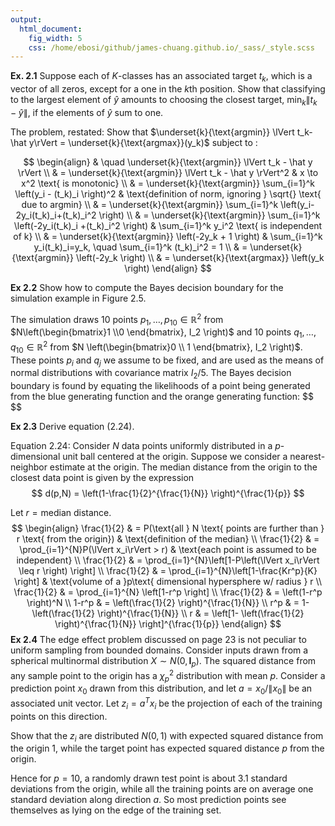 ```yaml
---
output:
  html_document:
    fig_width: 5
    css: /home/ebosi/github/james-chuang.github.io/_sass/_style.scss
---
```


**Ex. 2.1** Suppose each of $K$-classes has an associated target $t_k$, which is a vector of all zeros, except for a one in the $k$th position. Show that classifying to the largest element of $\hat y$ amounts to choosing the closest target, $\min_k \lVert t_k-\hat y\rVert$, if the elements of $\hat y$ sum to one.

The problem, restated: Show that $\underset{k}{\text{argmin}} \lVert t_k- \hat y\rVert = \underset{k}{\text{argmax}}(y_k)$ subject to :

$$
\begin{align}
& \quad \underset{k}{\text{argmin}} \lVert t_k - \hat y \rVert \\
& = \underset{k}{\text{argmin}} \lVert t_k - \hat y \rVert^2                & x \to x^2 \text{ is monotonic}  \\
& = \underset{k}{\text{argmin}} \sum_{i=1}^k \left(y_i - (t_k)_i \right)^2  & \text{definition of norm, ignoring } \sqrt{} \text{ due to argmin}     \\
& = \underset{k}{\text{argmin}} \sum_{i=1}^k \left(y_i-2y_i(t_k)_i+(t_k)_i^2 \right)                          \\
& = \underset{k}{\text{argmin}} \sum_{i=1}^k \left(-2y_i(t_k)_i +(t_k)_i^2 \right)  & \sum_{i=1}^k y_i^2 \text{ is independent of k} \\
& = \underset{k}{\text{argmin}} \left(-2y_k + 1 \right)   & \sum_{i=1}^k y_i(t_k)_i=y_k, \quad \sum_{i=1}^k (t_k)_i^2 = 1               \\
& = \underset{k}{\text{argmin}} \left(-2y_k \right)                                                           \\
& = \underset{k}{\text{argmax}} \left(y_k \right)
\end{align}
$$

**Ex 2.2** Show how to compute the Bayes decision boundary for the simulation example in Figure 2.5.

The simulation draws $10$ points $p_1, \dots, p_{10} \in \mathbb{R}^2$ from $N\left(\begin{bmatrix}1 \\0 \end{bmatrix}, I_2 \right)$ and 10 points $q_1, \dots, q_{10} \in \mathbb{R}^2$ from $N \left(\begin{bmatrix}0 \\ 1 \end{bmatrix}, I_2 \right)$. These points $p_i$ and $q_j$ we assume to be fixed, and are used as the means of normal distributions with covariance matrix $I_2/5$. The Bayes decision boundary is found by equating the likelihoods of a point being generated from the blue generating function and the orange generating function:
$$
\begin{align}
P(\text{blue}) & = P(\text{orange}) \\
\sum_i \frac{1}{\sqrt{\lvert 2\pi \Sigma \rvert}} \exp{\left(-\frac{1}{2} (\mathbf{x}-\mathbf{p}_i)^T \mathbf{\Sigma}^{-1} (\mathbf{x}-\mathbf{p}_i)\right)} & = \sum_j \frac{1}{\sqrt{\lvert 2\pi \Sigma \rvert}} \exp{\left(-\frac{1}{2} (\mathbf{x}-\mathbf{q}_j)^T \mathbf{\Sigma}^{-1} (\mathbf{x}-\mathbf{q}_j)\right)} \\
\sum_i  \exp{\left(-\frac{1}{2} (\mathbf{x}-\mathbf{p}_i)^T \mathbf{\Sigma}^{-1} (\mathbf{x}-\mathbf{p}_i)\right)} & = \sum_j  \exp{\left(-\frac{1}{2} (\mathbf{x}-\mathbf{q}_j)^T \mathbf{\Sigma}^{-1} (\mathbf{x}-\mathbf{q}_j)\right)} \\

\sum_i  \exp{\left(-\frac{1}{2} (\mathbf{x}-\mathbf{p}_i)^T \left(\frac{5}{\mathbf{I}_2}\right) (\mathbf{x}-\mathbf{p}_i)\right)} & = \sum_j  \exp{\left(-\frac{1}{2} (\mathbf{x}-\mathbf{q}_j)^T \left(\frac{5}{\mathbf{I}_2} \right) (\mathbf{x}-\mathbf{q}_j)\right)} \\

\sum_i  \exp{\left( \frac{-5 \lVert \mathbf{p}_i -\mathbf{x}\rVert^2}{2}  \right)} & = \sum_j  \exp{\left( \frac{-5 \lVert \mathbf{q}_j -\mathbf{x}\rVert^2}{2}  \right)} \\

\end{align}
$$

**Ex 2.3** Derive equation (2.24).

Equation 2.24: Consider $N$ data points uniformly distributed in a $p$-dimensional unit ball centered at the origin. Suppose we consider a nearest-neighbor estimate at the origin. The median distance from the origin to the closest data point is given by the expression
$$
d(p,N) = \left(1-\frac{1}{2}^{\frac{1}{N}} \right)^{\frac{1}{p}}
$$

Let $r = \text{median distance}$.
$$
\begin{align}
\frac{1}{2} & = P(\text{all } N \text{ points are further than } r \text{ from the origin})     & \text{definition of the median} \\
\frac{1}{2} & = \prod_{i=1}^{N}P(\lVert x_i\rVert > r)                                          & \text{each point is assumed to be independent} \\
\frac{1}{2} & = \prod_{i=1}^{N}\left[1-P\left(\lVert x_i\rVert \leq r \right) \right]                                                           \\
\frac{1}{2} & = \prod_{i=1}^{N}\left[1-\frac{Kr^p}{K} \right]                                   & \text{volume of a }p\text{ dimensional hypersphere w/ radius } r                                       \\
\frac{1}{2} & = \prod_{i=1}^{N} \left[1-r^p \right]             \\
\frac{1}{2} & = \left(1-r^p \right)^N                           \\
1-r^p & = \left(\frac{1}{2} \right)^{\frac{1}{N}}               \\
r^p & = 1- \left(\frac{1}{2} \right)^{\frac{1}{N}}              \\
r & = \left[1- \left(\frac{1}{2} \right)^{\frac{1}{N}} \right]^{\frac{1}{p}}
\end{align}
$$
**Ex 2.4** The edge effect problem discussed on page 23 is not peculiar to uniform sampling from bounded domains. Consider inputs drawn from a spherical multinormal distribution $X \sim N(0, \mathbf{I}_p)$. The squared distance from any sample point to the origin has a $\chi_p^2$ distribution with mean $p$. Consider a prediction point $x_0$ drawn from this distribution, and let $a = x_0/\lVert x_0 \rVert$ be an associated unit vector. Let $z_i=a^T x_i$ be the projection of each of the training points on this direction.

Show that the $z_i$ are distributed $N(0,1)$ with expected squared distance from the origin $1$, while the target point has expected squared distance $p$ from the origin.

Hence for $p = 10$, a randomly drawn test point is about $3.1$ standard deviations from the origin, while all the training points are on average one standard deviation along direction $a$. So most prediction points see themselves as lying on the edge of the training set.
